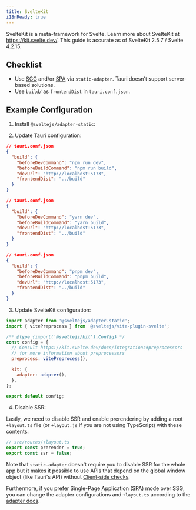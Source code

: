 ```yaml
---
title: SvelteKit
i18nReady: true
---
```



SvelteKit is a meta-framework for Svelte. Learn more about SvelteKit at https://kit.svelte.dev/. This guide is accurate as of SvelteKit 2.5.7 / Svelte 4.2.15.

## Checklist

- Use [SGG](https://kit.svelte.dev/docs/adapter-static) and/or [SPA](https://kit.svelte.dev/docs/single-page-apps) via `static-adapter`. Tauri doesn't support server-based solutions.
- Use `build/` as `frontendDist` in `tauri.conf.json`.

## Example Configuration

1. Install `@sveltejs/adapter-static`:

<CommandTabs
  npm="npm install --save-dev @sveltejs/adapter-static"
  yarn="yarn add -D @sveltejs/adapter-static"
  pnpm="pnpm add -D @sveltejs/adapter-static"
/>

2. Update Tauri configuration:

<Tabs>
	<TabItem label="npm">

```json
// tauri.conf.json
{
  "build": {
    "beforeDevCommand": "npm run dev",
    "beforeBuildCommand": "npm run build",
    "devUrl": "http://localhost:5173",
    "frontendDist": "../build"
  }
}
```

</TabItem>
<TabItem label="yarn">

```json
// tauri.conf.json
{
  "build": {
    "beforeDevCommand": "yarn dev",
    "beforeBuildCommand": "yarn build",
    "devUrl": "http://localhost:5173",
    "frontendDist": "../build"
  }
}
```

</TabItem>
<TabItem label="pnpm">

```json
// tauri.conf.json
{
  "build": {
    "beforeDevCommand": "pnpm dev",
    "beforeBuildCommand": "pnpm build",
    "devUrl": "http://localhost:5173",
    "frontendDist": "../build"
  }
}
```

</TabItem>
</Tabs>

3. Update SvelteKit configuration:

```js title="svelte.config.js" {1}
import adapter from '@sveltejs/adapter-static';
import { vitePreprocess } from '@sveltejs/vite-plugin-svelte';

/** @type {import('@sveltejs/kit').Config} */
const config = {
  // Consult https://kit.svelte.dev/docs/integrations#preprocessors
  // for more information about preprocessors
  preprocess: vitePreprocess(),

  kit: {
    adapter: adapter(),
  },
};

export default config;
```

4. Disable SSR:

Lastly, we need to disable SSR and enable prerendering by adding a root `+layout.ts` file (or `+layout.js` if you are not using TypeScript) with these contents:

```ts
// src/routes/+layout.ts
export const prerender = true;
export const ssr = false;
```

Note that `static-adapter` doesn't require you to disable SSR for the whole app but it makes it possible to use APIs that depend on the global window object (like Tauri's API) without [Client-side checks](https://kit.svelte.dev/docs/faq#how-do-i-use-x-with-sveltekit-how-do-i-use-a-client-side-only-library-that-depends-on-document-or-window).

Furthermore, if you prefer Single-Page Application (SPA) mode over SSG, you can change the adapter configurations and `+layout.ts` according to the [adapter docs](https://kit.svelte.dev/docs/single-page-apps).
